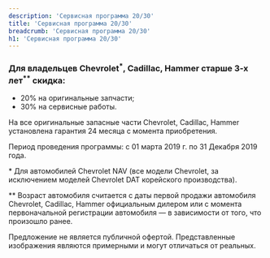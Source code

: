 ```yaml
---
description: 'Сервисная программа 20/30'
title: 'Сервисная программа 20/30'
breadcrumb: 'Сервисная программа 20/30'
h1: 'Сервисная программа 20/30'
---
```

<h3>Для владельцев Chevrolet<sup>*</sup>, Cadillac, Hammer старше 3-х лет<sup>**</sup> скидка: </h3>
<ul>
	<li>20% на оригинальные запчасти;</li>
	<li>30% на сервисные работы.</li>
</ul>
<p>
	На все оригинальные запасные части Chevrolet, Cadillac, Hammer установлена гарантия 24 месяца с момента приобретения.
</p>

<p>
	Период проведения программы: с 01 марта 2019 г. по 31 Декабря 2019 года.
</p>
<p>
	* Для автомобилей Chevrolet NAV (все модели Chevrolet, за исключением моделей Chevrolet DAT корейского производства).
</p>
<p>
	** Возраст автомобиля считается с даты первой продажи автомобиля Chevrolet, Cadillac, Hammer официальным дилером или с момента первоначальной регистрации автомобиля — в зависимости от того, что произошло ранее.
</p>
<p>
	Предложение не является публичной офертой. Представленные изображения являются примерными и могут отличаться от реальных.
</p>
<p>
</p>

